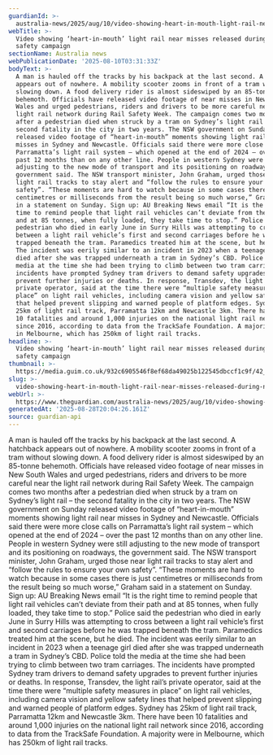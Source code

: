 ```yaml
---
guardianId: >-
  australia-news/2025/aug/10/video-showing-heart-in-mouth-light-rail-near-misses-released-during-nsw-safety-campaign
webTitle: >-
  Video showing ‘heart-in-mouth’ light rail near misses released during NSW
  safety campaign
sectionName: Australia news
webPublicationDate: '2025-08-10T03:31:33Z'
bodyText: >-
  A man is hauled off the tracks by his backpack at the last second. A hatchback
  appears out of nowhere. A mobility scooter zooms in front of a tram without
  slowing down. A food delivery rider is almost sideswiped by an 85-tonne
  behemoth. Officials have released video footage of near misses in New South
  Wales and urged pedestrians, riders and drivers to be more careful near the
  light rail network during Rail Safety Week. The campaign comes two months
  after a pedestrian died when struck by a tram on Sydney’s light rail – the
  second fatality in the city in two years. The NSW government on Sunday
  released video footage of “heart-in-mouth” moments showing light rail near
  misses in Sydney and Newcastle. Officials said there were more close calls on
  Parramatta’s light rail system – which opened at the end of 2024 – over the
  past 12 months than on any other line. People in western Sydney were still
  adjusting to the new mode of transport and its positioning on roadways, the
  government said. The NSW transport minister, John Graham, urged those near
  light rail tracks to stay alert and “follow the rules to ensure your own
  safety”. “These moments are hard to watch because in some cases there is just
  centimetres or milliseconds from the result being so much worse,” Graham said
  in a statement on Sunday. Sign up: AU Breaking News email “It is the right
  time to remind people that light rail vehicles can’t deviate from their path
  and at 85 tonnes, when fully loaded, they take time to stop.” Police said the
  pedestrian who died in early June in Surry Hills was attempting to cross
  between a light rail vehicle’s first and second carriages before he was
  trapped beneath the tram. Paramedics treated him at the scene, but he died.
  The incident was eerily similar to an incident in 2023 when a teenage girl
  died after she was trapped underneath a tram in Sydney’s CBD. Police told the
  media at the time she had been trying to climb between two tram carriages. The
  incidents have prompted Sydney tram drivers to demand safety upgrades to
  prevent further injuries or deaths. In response, Transdev, the light rail’s
  private operator, said at the time there were “multiple safety measures in
  place” on light rail vehicles, including camera vision and yellow safety lines
  that helped prevent slipping and warned people of platform edges. Sydney has
  25km of light rail track, Parramatta 12km and Newcastle 3km. There have been
  10 fatalities and around 1,000 injuries on the national light rail network
  since 2016, according to data from the TrackSafe Foundation. A majority were
  in Melbourne, which has 250km of light rail tracks.
headline: >-
  Video showing ‘heart-in-mouth’ light rail near misses released during NSW
  safety campaign
thumbnail: >-
  https://media.guim.co.uk/932c6905546f8ef68da49025b122545dbccf1c9f/42_0_1179_943/500.jpg
slug: >-
  video-showing-heart-in-mouth-light-rail-near-misses-released-during-nsw-safety-campaign
webUrl: >-
  https://www.theguardian.com/australia-news/2025/aug/10/video-showing-heart-in-mouth-light-rail-near-misses-released-during-nsw-safety-campaign
generatedAt: '2025-08-28T20:04:26.161Z'
source: guardian-api
---
```

A man is hauled off the tracks by his backpack at the last second. A hatchback appears out of nowhere. A mobility scooter zooms in front of a tram without slowing down. A food delivery rider is almost sideswiped by an 85-tonne behemoth. Officials have released video footage of near misses in New South Wales and urged pedestrians, riders and drivers to be more careful near the light rail network during Rail Safety Week. The campaign comes two months after a pedestrian died when struck by a tram on Sydney’s light rail – the second fatality in the city in two years. The NSW government on Sunday released video footage of “heart-in-mouth” moments showing light rail near misses in Sydney and Newcastle. Officials said there were more close calls on Parramatta’s light rail system – which opened at the end of 2024 – over the past 12 months than on any other line. People in western Sydney were still adjusting to the new mode of transport and its positioning on roadways, the government said. The NSW transport minister, John Graham, urged those near light rail tracks to stay alert and “follow the rules to ensure your own safety”. “These moments are hard to watch because in some cases there is just centimetres or milliseconds from the result being so much worse,” Graham said in a statement on Sunday. Sign up: AU Breaking News email “It is the right time to remind people that light rail vehicles can’t deviate from their path and at 85 tonnes, when fully loaded, they take time to stop.” Police said the pedestrian who died in early June in Surry Hills was attempting to cross between a light rail vehicle’s first and second carriages before he was trapped beneath the tram. Paramedics treated him at the scene, but he died. The incident was eerily similar to an incident in 2023 when a teenage girl died after she was trapped underneath a tram in Sydney’s CBD. Police told the media at the time she had been trying to climb between two tram carriages. The incidents have prompted Sydney tram drivers to demand safety upgrades to prevent further injuries or deaths. In response, Transdev, the light rail’s private operator, said at the time there were “multiple safety measures in place” on light rail vehicles, including camera vision and yellow safety lines that helped prevent slipping and warned people of platform edges. Sydney has 25km of light rail track, Parramatta 12km and Newcastle 3km. There have been 10 fatalities and around 1,000 injuries on the national light rail network since 2016, according to data from the TrackSafe Foundation. A majority were in Melbourne, which has 250km of light rail tracks.
